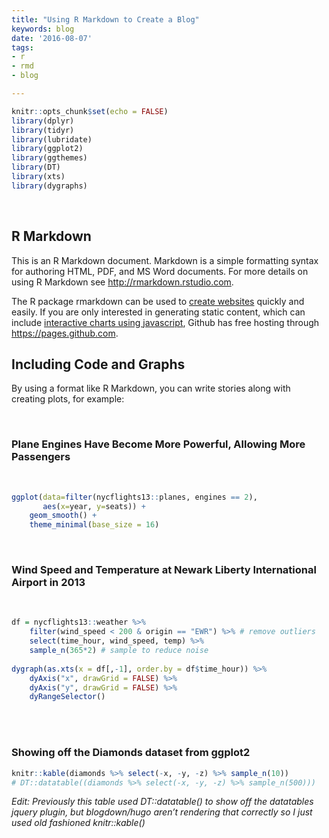 ```yaml
---
title: "Using R Markdown to Create a Blog"
keywords: blog
date: '2016-08-07'
tags:
- r
- rmd
- blog

---
```


```r
knitr::opts_chunk$set(echo = FALSE)
library(dplyr)
library(tidyr)
library(lubridate)
library(ggplot2)
library(ggthemes)
library(DT)
library(xts)
library(dygraphs)
```

<br>

## R Markdown

This is an R Markdown document. Markdown is a simple formatting syntax for authoring HTML, PDF, and MS Word documents. For more details on using R Markdown see <http://rmarkdown.rstudio.com>.

The R package rmarkdown can be used to [create websites](http://rmarkdown.rstudio.com/rmarkdown_websites.html) quickly and easily. If you are only interested in generating static content, which can include [interactive charts using javascript](http://gallery.htmlwidgets.org/), Github has free hosting through <https://pages.github.com>.

## Including Code and Graphs

By using a format like R Markdown, you can write stories along with creating plots, for example:

<br>

### Plane Engines Have Become More Powerful, Allowing More Passengers

<br>

```r
ggplot(data=filter(nycflights13::planes, engines == 2), 
       aes(x=year, y=seats)) +
    geom_smooth() +
    theme_minimal(base_size = 16)
```

<br>

### Wind Speed and Temperature at Newark Liberty International Airport in 2013

<br>

```r
df = nycflights13::weather %>%
    filter(wind_speed < 200 & origin == "EWR") %>% # remove outliers
    select(time_hour, wind_speed, temp) %>% 
    sample_n(365*2) # sample to reduce noise
    
dygraph(as.xts(x = df[,-1], order.by = df$time_hour)) %>%
    dyAxis("x", drawGrid = FALSE) %>%
    dyAxis("y", drawGrid = FALSE) %>%
    dyRangeSelector()
```

<br><br>

### Showing off the Diamonds dataset from ggplot2


```r
knitr::kable(diamonds %>% select(-x, -y, -z) %>% sample_n(10))
# DT::datatable((diamonds %>% select(-x, -y, -z) %>% sample_n(500)))
```

*Edit: Previously this table used DT::datatable() to show off the datatables jquery plugin, but blogdown/hugo aren't rendering that correctly so I just used old fashioned knitr::kable()*
